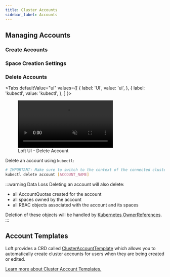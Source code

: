 ```yaml
---
title: Cluster Accounts
sidebar_label: Accounts
---
```



<ClusterAccountDiagram/>

## Managing Accounts

### Create Accounts

<CreateClusterAccounts/>


### Space Creation Settings

<AccountSpaceSettings/>


### Delete Accounts

<Tabs
  defaultValue="ui"
  values={[
    { label: 'UI', value: 'ui', },
    { label: 'kubectl', value: 'kubectl', },
  ]
}>
<TabItem value="ui">

<figure class="frame">
  <video controls loop autoplay="true" muted>
    <source src="/docs/media/ui/clusters/delete-account.mp4" type="video/mp4" />
  </video>
  <figcaption>Loft UI - Delete Account</figcaption>
</figure>

</TabItem>
<TabItem value="kubectl">

Delete an account using `kubectl`:
```bash
# IMPORTANT: Make sure to switch to the context of the connected cluster!
kubectl delete account [ACCOUNT_NAME]
```

</TabItem>
</Tabs>

:::warning Data Loss
Deleting an account will also delete:
- all AccountQuotas created for the account
- all spaces owned by the account
- all RBAC objects associated with the account and its spaces

Deletion of these objects will be handled by [Kubernetes OwnerReferences](https://kubernetes.io/docs/concepts/workloads/controllers/garbage-collection/#owners-and-dependents).
:::


## Account Templates
Loft provides a CRD called [ClusterAccountTemplate](../auth/account-templates.mdx) which allows you to automatically create cluster accounts for users when they are being created or edited.

[Learn more about Cluster Account Templates.](../auth/account-templates.mdx)
